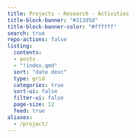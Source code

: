 ```yaml
---
title: Projects - Research - Activities
title-block-banner: "#313d5d"
title-block-banner-color: "#ffffff"
search: true
repo-actions: false
listing:
  contents:
  - posts 
  - "!index.qmd"
  sort: "date desc"
  type: grid
  categories: true
  sort-ui: false
  filter-ui: false
  page-size: 12
  feed: true
aliases: 
  - /project/
---
```

